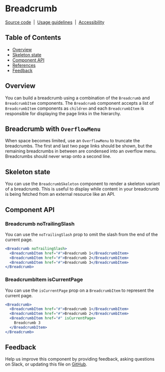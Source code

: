 
# Breadcrumb

[Source code](https://github.com/carbon-design-system/carbon/tree/main/packages/react/src/components/Breadcrumb)
&nbsp;|&nbsp;
[Usage guidelines](https://www.carbondesignsystem.com/components/breadcrumb/usage)
&nbsp;|&nbsp;
[Accessibility](https://www.carbondesignsystem.com/components/breadcrumb/accessibility)

## Table of Contents

- [Overview](#overview)
- [Skeleton state](#skeleton-state)
- [Component API](#component-api)
- [References](#references)
- [Feedback](#feedback)

## Overview

You can build a breadcrumb using a combination of the `Breadcrumb` and
`BreadcrumbItem` components. The `Breadcrumb` component accepts a list of
`BreadcrumbItem` components as `children` and each `BreadcrumbItem` is
responsible for displaying the page links in the hierarchy.

<Canvas>
  <Story of={BreadcrumbStories.Default} />
</Canvas>

## Breadcrumb with `OverflowMenu`

When space becomes limited, use an `OverflowMenu` to truncate the breadcrumbs.
The first and last two page links should be shown, but the remaining breadcrumbs
in between are condensed into an overflow menu. Breadcrumbs should never wrap
onto a second line.

<Canvas>
  <Story of={BreadcrumbStories.BreadcrumbWithOverflowMenu} />
</Canvas>

## Skeleton state

You can use the `BreadcrumbSkeleton` component to render a skeleton variant of a
breadcrumb. This is useful to display while content in your breadcrumb is being
fetched from an external resource like an API.

<Canvas>
  <Story of={BreadcrumbStories.Skeleton} />
</Canvas>

## Component API

<ArgsTable />

### Breadcrumb noTrailingSlash

You can use the `noTrailingSlash` prop to omit the slash from the end of the
current page.

```jsx
<Breadcrumb noTrailingSlash>
  <BreadcrumbItem href="#">Breadcrumb 1</BreadcrumbItem>
  <BreadcrumbItem href="#">Breadcrumb 2</BreadcrumbItem>
  <BreadcrumbItem href="#">Breadcrumb 3</BreadcrumbItem>
</Breadcrumb>
```

### BreadcrumbItem isCurrentPage

You can use the `isCurrentPage` prop on a `BreadcrumbItem` to represent the
current page.

```jsx
<Breadcrumb>
  <BreadcrumbItem href="#">Breadcrumb 1</BreadcrumbItem>
  <BreadcrumbItem href="#">Breadcrumb 2</BreadcrumbItem>
  <BreadcrumbItem href="#" isCurrentPage>
    Breadcrumb 3
  </BreadcrumbItem>
</Breadcrumb>
```

## Feedback

Help us improve this component by providing feedback, asking questions on Slack,
or updating this file on
[GitHub](https://github.com/carbon-design-system/carbon/edit/main/packages/react/src/components/Breadcrumb/Breadcrumb.mdx).
